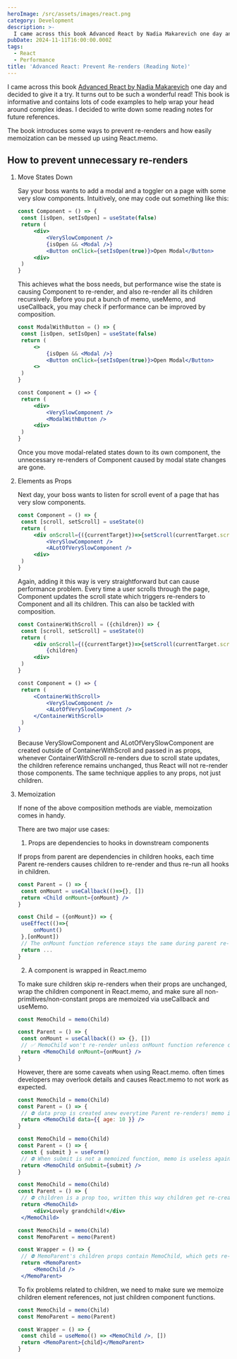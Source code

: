 ```yaml
---
heroImage: /src/assets/images/react.png
category: Development
description: >-
  I came across this book Advanced React by Nadia Makarevich one day and decided to give it a try. It turns out to be such a wonderful read! This book is informative and contains lots of code examples to help wrap your head around complex ideas. I decided to write down some reading notes for future references.
pubDate: 2024-11-11T16:00:00.000Z
tags:
  - React
  - Performance
title: 'Advanced React: Prevent Re-renders (Reading Note)'
---
```


I came across this book [Advanced React by Nadia Makarevich](https://www.advanced-react.com/) one day and decided to give it a try. It turns out to be such a wonderful read! This book is informative and contains lots of code examples to help wrap your head around complex ideas. I decided to write down some reading notes for future references.

The book introduces some ways to prevent re-renders and how easily memoization can be messed up using React.memo.

## How to prevent unnecessary re-renders

1. Move States Down

   Say your boss wants to add a modal and a toggler on a page with some very slow components. Intuitively, one may code out something like this:

   ```jsx
   const Component = () => {
   	const [isOpen, setIsOpen] = useState(false)
   	return (
   		<div>
   			<VerySlowComponent />
   			{isOpen && <Modal />}
   			<Button onClick={setIsOpen(true)}>Open Modal</Button>
   		<div>
   	)
   }
   ```

   This achieves what the boss needs, but performance wise the state is causing Component to re-render, and also re-render all its children recursively. Before you put a bunch of memo, useMemo, and useCallback, you may check if performance can be improved by composition.

   ```jsx
   const ModalWithButton = () => {
   	const [isOpen, setIsOpen] = useState(false)
   	return (
   		<>
   			{isOpen && <Modal />}
   			<Button onClick={setIsOpen(true)}>Open Modal</Button>
   		<>
   	)
   }

   const Component = () => {
   	return (
   		<div>
   			<VerySlowComponent />
   			<ModalWithButton />
   		<div>
   	)
   }
   ```

   Once you move modal-related states down to its own component, the unnecessary re-renders of Component caused by modal state changes are gone.

2. Elements as Props

   Next day, your boss wants to listen for scroll event of a page that has very slow components.

   ```jsx
   const Component = () => {
   	const [scroll, setScroll] = useState(0)
   	return (
   		<div onScroll={({currentTarget})=>{setScroll(currentTarget.scrollTop)}}>
   			<VerySlowComponent />
   			<ALotOfVerySlowComponent />
   		<div>
   	)
   }
   ```

   Again, adding it this way is very straightforward but can cause performance problem. Every time a user scrolls through the page, Component updates the scroll state which triggers re-renders to Component and all its children. This can also be tackled with composition.

   ```jsx
   const ContainerWithScroll = ({children}) => {
   	const [scroll, setScroll] = useState(0)
   	return (
   		<div onScroll={({currentTarget})=>{setScroll(currentTarget.scrollTop)}}>
   			{children}
   		<div>
   	)
   }

   const Component = () => {
   	return (
   		<ContainerWithScroll>
   			<VerySlowComponent />
   			<ALotOfVerySlowComponent />
   		</ContainerWithScroll>
   	)
   }
   ```

   Because VerySlowComponent and ALotOfVerySlowComponent are created outside of ContainerWithScroll and passed in as props, whenever ContainerWithScroll re-renders due to scroll state updates, the children reference remains unchanged, thus React will not re-render those components. The same technique applies to any props, not just children.

3. Memoization

   If none of the above composition methods are viable, memoization comes in handy.

   There are two major use cases:

   1. Props are dependencies to hooks in downstream components

   If props from parent are dependencies in children hooks, each time Parent re-renders causes children to re-render and thus re-run all hooks in children.

   ```jsx
   const Parent = () => {
   	const onMount = useCallback(()=>{}, [])
   	return <Child onMount={onMount} />
   }

   const Child = ({onMount}) => {
   	useEffect(()=>{
   		onMount()
   	},[onMount])
   	// The onMount function reference stays the same during parent re-renders, so useEffect won't be re-run.
   	return ...
   }
   ```

   2. A component is wrapped in React.memo

   To make sure children skip re-renders when their props are unchanged, wrap the children component in React.memo, and make sure all non-primitives/non-constant props are memoized via useCallback and useMemo.

   ```jsx
   const MemoChild = memo(Child)

   const Parent = () => {
   	const onMount = useCallback(() => {}, [])
   	// ✅ MemoChild won't re-render unless onMount function reference changes.
   	return <MemoChild onMount={onMount} />
   }
   ```

   However, there are some caveats when using React.memo. often times developers may overlook details and causes React.memo to not work as expected.

   ```jsx
   const MemoChild = memo(Child)
   const Parent = () => {
   	// ⛔ data prop is created anew everytime Parent re-renders! memo is now useless.
   	return <MemoChild data={{ age: 10 }} />
   }
   ```

   ```jsx
   const MemoChild = memo(Child)
   const Parent = () => {
   	const { submit } = useForm()
   	// ⛔ When submit is not a memoized function, memo is useless again!
   	return <MemoChild onSubmit={submit} />
   }
   ```

   ```jsx
   const MemoChild = memo(Child)
   const Parent = () => {
   	// ⛔ children is a prop too, written this way children get re-created every re-render. Memo is agian, useless!
   	return <MemoChild>
   		<div>Lovely grandchild!</div>
   	</MemoChild>
   ```

   ```jsx
   const MemoChild = memo(Child)
   const MemoParent = memo(Parent)

   const Wrapper = () => {
   	// ⛔ MemoParent's children props contain MemoChild, which gets re-created every Wrapper re-renders.
   	return <MemoParent>
   		<MemoChild />
   	</MemoParent>
   ```

   To fix problems related to children, we need to make sure we memoize children element references, not just children component functions.

   ```jsx
   const MemoChild = memo(Child)
   const MemoParent = memo(Parent)

   const Wrapper = () => {
   	const child = useMemo(() => <MemoChild />, [])
   	return <MemoParent>{child}</MemoParent>
   }
   ```
